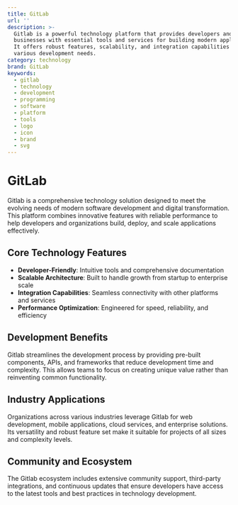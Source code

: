 ```yaml
---
title: GitLab
url: ''
description: >-
  Gitlab is a powerful technology platform that provides developers and
  businesses with essential tools and services for building modern applications.
  It offers robust features, scalability, and integration capabilities for
  various development needs.
category: technology
brand: GitLab
keywords:
  - gitlab
  - technology
  - development
  - programming
  - software
  - platform
  - tools
  - logo
  - icon
  - brand
  - svg
---
```


# GitLab

Gitlab is a comprehensive technology solution designed to meet the evolving needs of modern software development and digital transformation. This platform combines innovative features with reliable performance to help developers and organizations build, deploy, and scale applications effectively.

## Core Technology Features

- **Developer-Friendly**: Intuitive tools and comprehensive documentation
- **Scalable Architecture**: Built to handle growth from startup to enterprise scale
- **Integration Capabilities**: Seamless connectivity with other platforms and services
- **Performance Optimization**: Engineered for speed, reliability, and efficiency

## Development Benefits

Gitlab streamlines the development process by providing pre-built components, APIs, and frameworks that reduce development time and complexity. This allows teams to focus on creating unique value rather than reinventing common functionality.

## Industry Applications

Organizations across various industries leverage Gitlab for web development, mobile applications, cloud services, and enterprise solutions. Its versatility and robust feature set make it suitable for projects of all sizes and complexity levels.

## Community and Ecosystem

The Gitlab ecosystem includes extensive community support, third-party integrations, and continuous updates that ensure developers have access to the latest tools and best practices in technology development.
